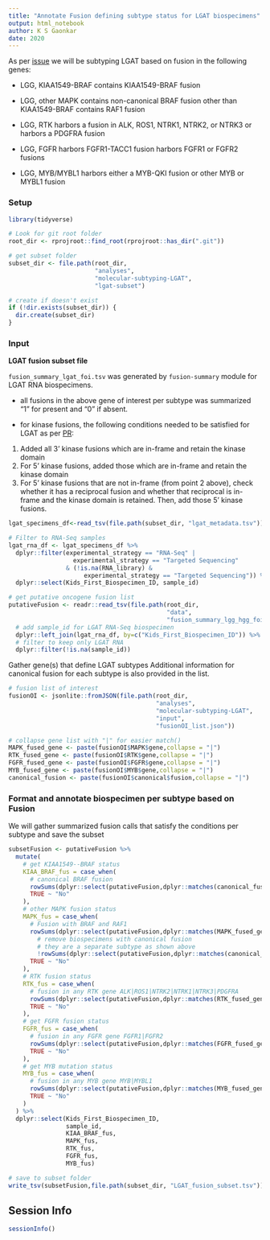 ```yaml
---
title: "Annotate Fusion defining subtype status for LGAT biospecimens"
output: html_notebook
author: K S Gaonkar 
date: 2020
---
```


As per [issue](https://github.com/AlexsLemonade/OpenPBTA-analysis/issues/790) we will be subtyping LGAT based on fusion  in the following genes:

 - LGG, KIAA1549-BRAF
contains KIAA1549-BRAF fusion

 - LGG, other MAPK
contains non-canonical BRAF fusion other than KIAA1549-BRAF
contains RAF1 fusion

- LGG, RTK
harbors a fusion in ALK, ROS1, NTRK1, NTRK2, or NTRK3 or
harbors a PDGFRA fusion

- LGG, FGFR
harbors FGFR1-TACC1 fusion 
harbors FGFR1 or FGFR2 fusions

- LGG, MYB/MYBL1
harbors either a MYB-QKI fusion or other MYB or MYBL1 fusion


### Setup
```r
library(tidyverse)

# Look for git root folder
root_dir <- rprojroot::find_root(rprojroot::has_dir(".git"))

# get subset folder
subset_dir <- file.path(root_dir, 
                        "analyses",
                        "molecular-subtyping-LGAT",
                        "lgat-subset")

# create if doesn't exist
if (!dir.exists(subset_dir)) {
  dir.create(subset_dir)
}
```

### Input

**LGAT fusion subset file**

`fusion_summary_lgat_foi.tsv` was generated by `fusion-summary` module for LGAT RNA biospecimens.

 - all fusions in the above gene of interest per subtype was summarized "1" for present and "0" if absent.
 
 - for kinase fusions, the following conditions needed to be satisfied for LGAT as per [PR](https://github.com/AlexsLemonade/OpenPBTA-analysis/pull/830):
 
 1. Added all 3' kinase fusions which are in-frame and retain the kinase domain
 2. For 5' kinase fusions, added those which are in-frame and retain the kinase domain
 3. For 5' kinase fusions that are not in-frame (from point 2 above), check whether it has a reciprocal fusion and whether that reciprocal is in-frame and the kinase domain is retained. Then, add those 5' kinase fusions.


```r

lgat_specimens_df<-read_tsv(file.path(subset_dir, "lgat_metadata.tsv"))

# Filter to RNA-Seq samples
lgat_rna_df <- lgat_specimens_df %>%
  dplyr::filter(experimental_strategy == "RNA-Seq" | 
                  experimental_strategy == "Targeted Sequencing"
                & (!is.na(RNA_library) & 
                     experimental_strategy == "Targeted Sequencing")) %>%
  dplyr::select(Kids_First_Biospecimen_ID, sample_id)

# get putative oncogene fusion list
putativeFusion <- readr::read_tsv(file.path(root_dir,
                                            "data",
                                            "fusion_summary_lgg_hgg_foi.tsv")) %>%
  # add sample_id for LGAT RNA-Seq biospecimen
  dplyr::left_join(lgat_rna_df, by=c("Kids_First_Biospecimen_ID")) %>%
  # filter to keep only LGAT RNA 
  dplyr::filter(!is.na(sample_id))
```


Gather gene(s) that define LGAT subtypes
Additional information for canonical fusion for each subtype is also provided in the list. 

```r
# fusion list of interest
fusionOI <- jsonlite::fromJSON(file.path(root_dir,
                                         "analyses",
                                         "molecular-subtyping-LGAT",
                                         "input",
                                         "fusionOI_list.json"))

# collapse gene list with "|" for easier match()
MAPK_fused_gene <- paste(fusionOI$MAPK$gene,collapse = "|")
RTK_fused_gene <- paste(fusionOI$RTK$gene,collapse = "|")
FGFR_fused_gene <- paste(fusionOI$FGFR$gene,collapse = "|")
MYB_fused_gene <- paste(fusionOI$MYB$gene,collapse = "|")
canonical_fusion <- paste(fusionOI$canonical$fusion,collapse = "|")
```


### Format and annotate biospecimen per subtype based on Fusion
We will gather summarized fusion calls that satisfy the conditions per subtype and save the subset

```r
subsetFusion <- putativeFusion %>%
  mutate(
    # get KIAA1549--BRAF status
    KIAA_BRAF_fus = case_when(
      # canonical BRAF fusion 
      rowSums(dplyr::select(putativeFusion,dplyr::matches(canonical_fusion))) > 0 ~ "Yes",
      TRUE ~ "No"
    ),
    # other MAPK fusion status
    MAPK_fus = case_when(
      # Fusion with BRAF and RAF1 
      rowSums(dplyr::select(putativeFusion,dplyr::matches(MAPK_fused_gene))) > 0 &
        # remove biospecimens with canonical fusion
        # they are a separate subtype as shown above
        !rowSums(dplyr::select(putativeFusion,dplyr::matches(canonical_fusion))) > 0 ~ "Yes",
      TRUE ~ "No"
    ),
    # RTK fusion status
    RTK_fus = case_when(
      # fusion in any RTK gene ALK|ROS1|NTRK2|NTRK1|NTRK3|PDGFRA
      rowSums(dplyr::select(putativeFusion,dplyr::matches(RTK_fused_gene))) > 0 ~ "Yes",
      TRUE ~ "No"
    ),
    # get FGFR fusion status
    FGFR_fus = case_when(
      # fusion in any FGFR gene FGFR1|FGFR2
      rowSums(dplyr::select(putativeFusion,dplyr::matches(FGFR_fused_gene))) > 0 ~ "Yes",
      TRUE ~ "No"
    ),
    # get MYB mutation status
    MYB_fus = case_when(
      # fusion in any MYB gene MYB|MYBL1
      rowSums(dplyr::select(putativeFusion,dplyr::matches(MYB_fused_gene))) > 0 ~ "Yes",
      TRUE ~ "No"
    )
  ) %>%
  dplyr::select(Kids_First_Biospecimen_ID,
                sample_id,
                KIAA_BRAF_fus,
                MAPK_fus,
                RTK_fus,
                FGFR_fus,
                MYB_fus)

# save to subset folder
write_tsv(subsetFusion,file.path(subset_dir, "LGAT_fusion_subset.tsv"))
```

## Session Info

```r
sessionInfo()
```

